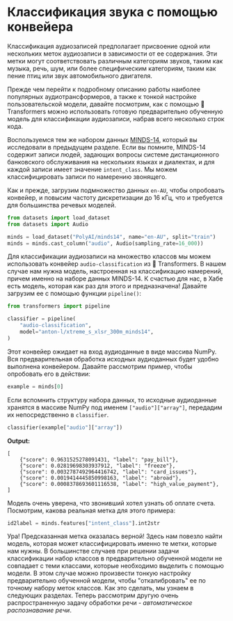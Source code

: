 # Классификация звука с помощью конвейера

Классификация аудиозаписей предполагает присвоение одной или нескольких меток аудиозаписи в зависимости от ее содержания. 
Эти метки могут соответствовать различным категориям звуков, таким как музыка, речь, шум, или более специфическим категориям,
таким как пение птиц или звук автомобильного двигателя.

Прежде чем перейти к подробному описанию работы наиболее популярных аудиотрансформеров, а также к тонкой настройке пользовательской
модели, давайте посмотрим, как с помощью 🤗 Transformers можно использовать готовую предварительно обученную модель для классификации
аудиозаписи, набрав всего несколько строк кода.

Воспользуемся тем же набором данных [MINDS-14](https://huggingface.co/datasets/PolyAI/minds14), который вы исследовали в предыдущем разделе.
Если вы помните, MINDS-14 содержит записи людей, задающих вопросы системе дистанционного банковского обслуживания на нескольких языках и
диалектах, и для каждой записи имеет значение `intent_class`. Мы можем классифицировать записи по намерению звонящего.

Как и прежде, загрузим подмножество данных `en-AU`, чтобы опробовать конвейер, и повысим частоту дискретизации до 16 кГц, что и требуется
для большинства речевых моделей.

```py
from datasets import load_dataset
from datasets import Audio

minds = load_dataset("PolyAI/minds14", name="en-AU", split="train")
minds = minds.cast_column("audio", Audio(sampling_rate=16_000))
```

Для классификации аудиозаписи на множество классов мы можем использовать конвейер `audio-classification` из 🤗 Transformers.
В нашем случае нам нужна модель, настроенная на классификацию намерений, причем именно на наборе данных MINDS-14.
К счастью для нас, в Хабе есть модель, которая как раз для этого и предназначена! Давайте загрузим ее с помощью функции `pipeline()`:

```py
from transformers import pipeline

classifier = pipeline(
    "audio-classification",
    model="anton-l/xtreme_s_xlsr_300m_minds14",
)
```

Этот конвейер ожидает на вход аудиоданные в виде массива NumPy. Вся предварительная обработка исходных аудиоданных будет
удобно выполнена конвейером. Давайте рассмотрим пример, чтобы опробовать его в действии:

```py
example = minds[0]
```
Если вспомнить структуру набора данных, то исходные аудиоданные хранятся в массиве NumPy под именем `["audio"]["array"]`,
передадим их непосредственно в `classifier`.

```py
classifier(example["audio"]["array"])
```

**Output:**
```out
[
    {"score": 0.9631525278091431, "label": "pay_bill"},
    {"score": 0.02819698303937912, "label": "freeze"},
    {"score": 0.0032787492964416742, "label": "card_issues"},
    {"score": 0.0019414445850998163, "label": "abroad"},
    {"score": 0.0008378693601116538, "label": "high_value_payment"},
]
```

Модель очень уверена, что звонивший хотел узнать об оплате счета. Посмотрим, какова реальная метка для этого примера:

```py
id2label = minds.features["intent_class"].int2str
```

Ура! Предсказанная метка оказалась верной! Здесь нам повезло найти модель, которая может классифицировать именно те метки,
которые нам нужны. В большинстве случаев при решении задачи классификации набор классов в предварительно обученной модели не совпадает
с теми классами, которые необходимо выделить с помощью модели. В этом случае можно произвести тонкую настройку предварительно обученной
модели, чтобы "откалибровать" ее по точному набору меток классов. Как это сделать, мы узнаем в следующих разделах. Теперь рассмотрим
другую очень распространенную задачу обработки речи - _автоматическое распознавание речи_.